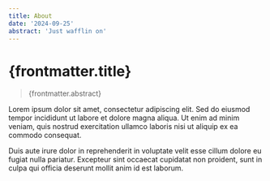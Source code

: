 ```yaml
---
title: About
date: '2024-09-25'
abstract: 'Just wafflin on'
---
```


# {frontmatter.title}

> {frontmatter.abstract}

Lorem ipsum dolor sit amet, consectetur adipiscing elit. Sed do eiusmod tempor
incididunt ut labore et dolore magna aliqua. Ut enim ad minim veniam, quis
nostrud exercitation ullamco laboris nisi ut aliquip ex ea commodo consequat.

Duis aute irure dolor in reprehenderit in voluptate velit esse cillum dolore eu
fugiat nulla pariatur. Excepteur sint occaecat cupidatat non proident, sunt in
culpa qui officia deserunt mollit anim id est laborum.
